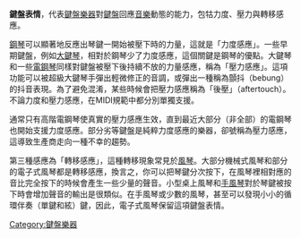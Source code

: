 {{Disputed|time=2009-11-25}}
'''鍵盤表情'''，代表[[鍵盤樂器|鍵盤樂器]]對[[鍵盤|鍵盤]]回應[[音樂|音樂]]動態的能力，包牯力度、壓力與轉移感應。

[[鋼琴|鋼琴]]可以顯著地反應出琴鍵一開始被壓下時的力量，這就是「力度感應」。一些早期鍵盤，例如[[大鍵琴|大鍵琴]]，相對於鋼琴少了力度感應，這個關鍵是鋼琴的優點。大鍵琴和一些[[電鋼琴|電鋼琴]]同樣對鍵盤被壓下後持續不放的力量感應，稱為「壓力感應」。這項功能可以被超級大鍵琴手彈出輕微修正的音調，或彈出一種稱為顫抖（bebung）的抖音表現。為了避免混淆，某些時候會把壓力感應稱為「後壓」（aftertouch）。不論力度和壓力感應，在MIDI規範中都分別單獨支援。

通常只有高階電鋼琴使真實的壓力感應生效，直到最近大部分（非全部）的電鋼琴也開始支援力度感應。部分劣等鍵盤是純粹力度感應的樂器，卻號稱為壓力感應，這導致生產商走向一種不幸的趨勢。

第三種感應為「轉移感應」，這種轉移現象常見於[[風琴|風琴]]。大部分機械式風琴和部分的電子式風琴都是轉移感應，換言之，你可以把琴鍵分次按下，在風琴裡相對應的音比完全按下的時候會產生一些少量的聲音。小型桌上風琴和[[手風琴|手風琴]]對於琴鍵被按下時會增加聲音的輸出是很類似。在手風琴或少數的風琴，甚至可以發現小小的循環伴奏（單鍵和絃）鍵，因此，電子式風琴保留這項鍵盤表情。

[[Category:鍵盤樂器|Category:鍵盤樂器]]